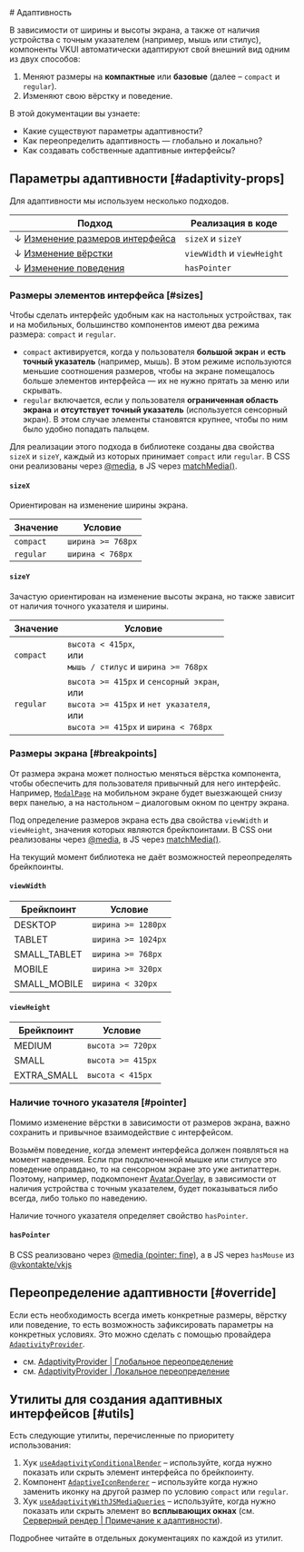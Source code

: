 <Overview type="doc">
# Адаптивность

В зависимости от ширины и высоты экрана, а также от наличия устройства с точным указателем (например, мышь или стилус), компоненты
VKUI автоматически адаптируют свой внешний вид одним из двух способов:

1. Меняют размеры на **компактные** или **базовые** (далее – `compact` и `regular`).
2. Изменяют свою вёрстку и поведение.

В этой документации вы узнаете:

- Какие существуют параметры адаптивности?
- Как переопределить адаптивность — глобально и локально?
- Как создавать собственные адаптивные интерфейсы?

</Overview>

## Параметры адаптивности [#adaptivity-props]

Для адаптивности мы используем несколько подходов.

| Подход                                    | Реализация в коде          |
| ----------------------------------------- | -------------------------- |
| ↓ [Изменение размеров интерфейса](#sizes) | `sizeX` и `sizeY`          |
| ↓ [Изменение вёрстки](#breakpoints)       | `viewWidth` и `viewHeight` |
| ↓ [Изменение поведения](#pointer)         | `hasPointer`               |

### Размеры элементов интерфейса [#sizes]

Чтобы сделать интерфейс удобным как на настольных устройствах, так и на мобильных, большинство компонентов имеют два режима размера:
`compact` и `regular`.

- `compact` активируется, когда у пользователя **большой экран** и **есть точный указатель** (например, мышь). В этом режиме
  используются меньшие соотношения размеров, чтобы на экране помещалось больше элементов интерфейса — их не нужно прятать за меню
  или скрывать.
- `regular` включается, если у пользователя **ограниченная область экрана** и **отсутствует точный указатель** (используется
  сенсорный экран). В этом случае элементы становятся крупнее, чтобы по ним было удобно попадать пальцем.

Для реализации этого подхода в библиотеке созданы два свойства `sizeX` и `sizeY`, каждый из которых принимает `compact` или
`regular`. В CSS они реализованы через [@media](https://developer.mozilla.org/en-US/docs/Web/CSS/@media), в JS через
[matchMedia()](https://developer.mozilla.org/en-US/docs/Web/API/Window/matchMedia).

#### `sizeX`

Ориентирован на изменение ширины экрана.

| Значение  | Условие           |
| --------- | ----------------- |
| `compact` | `ширина >= 768px` |
| `regular` | `ширина < 768px`  |

#### `sizeY`

Зачастую ориентирован на изменение высоты экрана, но также зависит от наличия точного указателя и ширины.

| Значение  | Условие                                                                                                                                  |
| --------- | ---------------------------------------------------------------------------------------------------------------------------------------- |
| `compact` | `высота < 415px`,<br/>или<br/>`мышь / стилус` и `ширина >= 768px`                                                                        |
| `regular` | `высота >= 415px` и `сенсорный экран`,<br/>или<br/>`высота >= 415px` и `нет указателя`,<br/>или<br/>`высота >= 415px` и `ширина < 768px` |

### Размеры экрана [#breakpoints]

От размера экрана может полностью меняться вёрстка компонента, чтобы обеспечить для пользователя привычный для него интерфейс.
Например, [`ModalPage`](/components/modal-page) на мобильном экране будет выезжающей снизу верх панелью, а на настольном – диалоговым
окном по центру экрана.

Под определение размеров экрана есть два свойства `viewWidth` и `viewHeight`, значения которых являются брейкпоинтами. В CSS они
реализованы через [@media](https://developer.mozilla.org/en-US/docs/Web/CSS/@media), в JS через
[matchMedia()](https://developer.mozilla.org/en-US/docs/Web/API/Window/matchMedia).

<Callout>

На текущий момент библиотека не даёт возможностей переопределять брейкпоинты.

</Callout>

#### `viewWidth`

| Брейкпоинт   | Условие            |
| ------------ | ------------------ |
| DESKTOP      | `ширина >= 1280px` |
| TABLET       | `ширина >= 1024px` |
| SMALL_TABLET | `ширина >= 768px`  |
| MOBILE       | `ширина >= 320px`  |
| SMALL_MOBILE | `ширина < 320px`   |

#### `viewHeight`

| Брейкпоинт  | Условие           |
| ----------- | ----------------- |
| MEDIUM      | `высота >= 720px` |
| SMALL       | `высота >= 415px` |
| EXTRA_SMALL | `высота < 415px`  |

### Наличие точного указателя [#pointer]

Помимо изменение вёрстки в зависимости от размеров экрана, важно сохранить и привычное взаимодействие с интерфейсом.

Возьмём поведение, когда элемент интерфейса должен появляться на момент наведения. Если при подключенной мышке или стилусе это
поведение оправдано, то на сенсорном экране это уже антипаттерн. Поэтому, например, подкомпонент [Avatar.Overlay](/components/avatar#наложение),
в зависимости от наличия устройства с точным указателем, будет показываться либо всегда, либо только по наведению.

Наличие точного указателя определяет свойство `hasPointer`.

#### `hasPointer`

В CSS реализовано через [@media (pointer: fine)](https://developer.mozilla.org/en-US/docs/Web/CSS/@media/pointer#fine), а в JS через
`hasMouse` из [@vkontakte/vkjs](https://www.npmjs.com/package/@vkontakte/vkjs)

## Переопределение адаптивности [#override]

Если есть необходимость всегда иметь конкретные размеры, вёрстку или поведение, то есть возможность зафиксировать параметры на
конкретных условиях. Это можно сделать с помощью провайдера [`AdaptivityProvider`](/components/adaptivity-provider).

- см. [AdaptivityProvider | Глобальное переопределение](/components/adaptivity-provider#override-global)
- см. [AdaptivityProvider | Локальное переопределение](/components/adaptivity-provider#override-local)

## Утилиты для создания адаптивных интерфейсов [#utils]

Есть следующие утилиты, перечисленные по приоритету использования:

1. Хук [`useAdaptivityConditionalRender`](/components/use-adaptivity-conditional-render) – используйте, когда нужно показать или
   скрыть элемент интерфейса по брейкпоинту.
1. Компонент [`AdaptiveIconRenderer`](/components/adaptive-icon-renderer) – используйте когда нужно заменить иконку на другой размер
   по условию `compact` или `regular`.
1. Хук [`useAdaptivityWithJSMediaQueries`](/components/use-adaptivity-with-js-media-queries) – используйте, когда нужно показать или
   скрыть элемент во **всплывающих окнах** (см. [Серверный рендер | Примечание к адаптивности](/overview/ssr#adaptivity-note)).

Подробнее читайте в отдельных документациях по каждой из утилит.
